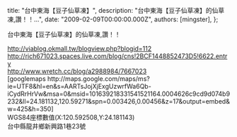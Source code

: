 
  title: "台中東海【豆子仙草凍】",
  description: "台中東海【豆子仙草凍】的仙草凍,讚！！...",
  date: "2009-02-09T00:00:00.000Z",
  authors: [mingster],
};

<p>台中東海【豆子仙草凍】的仙草凍,讚！！</p>
<p><a href="http://viablog.okmall.tw/blogview.php?blogid=112">http://viablog.okmall.tw/blogview.php?blogid=112</a><br /><a href="http://rich671023.spaces.live.com/blog/cns!2BCF1448852473D5!6622.entry">http://rich671023.spaces.live.com/blog/cns!2BCF1448852473D5!6622.entry</a><br /><a href="http://www.wretch.cc/blog/a2988984/7667023">http://www.wretch.cc/blog/a2988984/7667023</a><br />[googlemaps http://maps.google.com/maps/ms?ie=UTF8&amp;hl=en&amp;s=AARTsJojXjExgUzwrfWa6Qb-iCydRrHrVw&amp;msa=0&amp;msid=101639218331541521164.0004626c9cd9d074b9232&amp;ll=24.181132,120.59271&amp;spn=0.003426,0.00456&amp;z=17&amp;output=embed&amp;w=425&amp;h=350]<br />WGS84座標數值(X:120.592508,Y:24.181143)<br />台中縣龍井鄉新興路1巷23號</p>
